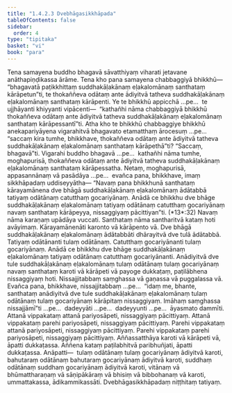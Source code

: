 ```yaml
---
title: "1.4.2.3 Dvebhāgasikkhāpada"
tableOfContents: false
sidebar:
  order: 4
type: "tipitaka"
basket: "vi"
book: "para"
---
```



<DynamicBreadcrumb />

<Division number="552" book="para" bookNo="1" page="331">

<Paragraph number="2121" book="para">
Tena samayena buddho bhagavā sāvatthiyaṃ viharati jetavane anāthapiṇḍikassa ārāme. Tena kho pana samayena chabbaggiyā bhikkhū—  “bhagavatā paṭikkhittaṃ suddhakāḷakānaṃ eḷakalomānaṃ santhataṃ kārāpetun”ti, te thokaññeva odātaṃ ante ādiyitvā tatheva suddhakāḷakānaṃ eḷakalomānaṃ santhataṃ kārāpenti. Ye te bhikkhū appicchā …pe…  te ujjhāyanti khiyyanti vipācenti—  “kathañhi nāma chabbaggiyā bhikkhū thokaññeva odātaṃ ante ādiyitvā tatheva suddhakāḷakānaṃ eḷakalomānaṃ santhataṃ kārāpessantī”ti.
</Paragraph>

<Paragraph number="2122" book="para">
Atha kho te bhikkhū chabbaggiye bhikkhū anekapariyāyena vigarahitvā bhagavato etamatthaṃ ārocesuṃ …pe…  “saccaṃ kira tumhe, bhikkhave, thokaññeva odātaṃ ante ādiyitvā tatheva suddhakāḷakānaṃ eḷakalomānaṃ santhataṃ kārāpethā”ti? “Saccaṃ, bhagavā”ti. Vigarahi buddho bhagavā …pe…  kathañhi nāma tumhe, moghapurisā, thokaññeva odātaṃ ante ādiyitvā tatheva suddhakāḷakānaṃ eḷakalomānaṃ santhataṃ kārāpessatha. Netaṃ, moghapurisā, appasannānaṃ vā pasādāya …pe…  evañca pana, bhikkhave, imaṃ sikkhāpadaṃ uddiseyyātha—
</Paragraph>

</Division>
<Division number="553" book="para" bookNo="1" page="332">

<Paragraph number="2123" book="para">
<Emphasis>“Navaṃ pana bhikkhunā santhataṃ kārayamānena dve bhāgā suddhakāḷakānaṃ eḷakalomānaṃ ādātabbā tatiyaṃ odātānaṃ catutthaṃ gocariyānaṃ. Anādā ce bhikkhu dve bhāge suddhakāḷakānaṃ eḷakalomānaṃ tatiyaṃ odātānaṃ catutthaṃ gocariyānaṃ navaṃ santhataṃ kārāpeyya, nissaggiyaṃ pācittiyan”</Emphasis>ti. (*13*:<Emphasis>32</Emphasis>)
</Paragraph>

</Division>
<Division number="554" book="para" bookNo="1" page="332">

<Paragraph number="2124" book="para">
<Emphasis>Navaṃ</Emphasis> nāma karaṇaṃ upādāya vuccati.
</Paragraph>

<Paragraph number="2125" book="para">
<Emphasis>Santhataṃ</Emphasis> nāma santharitvā kataṃ hoti avāyimaṃ.
</Paragraph>

<Paragraph number="2126" book="para">
<Emphasis>Kārayamānenā</Emphasis>ti karonto vā kārāpento vā.
</Paragraph>

<Paragraph number="2127" book="para">
<Emphasis>Dve bhāgā suddhakāḷakānaṃ eḷakalomānaṃ ādātabbā</Emphasis>ti dhārayitvā dve tulā ādātabbā.
</Paragraph>

<Paragraph number="2128" book="para">
<Emphasis>Tatiyaṃ odātānan</Emphasis>ti tulaṃ odātānaṃ.
</Paragraph>

<Paragraph number="2129" book="para">
<Emphasis>Catutthaṃ gocariyānan</Emphasis>ti tulaṃ gocariyānaṃ.
</Paragraph>

<Paragraph number="2130" book="para">
<Emphasis>Anādā ce bhikkhu dve bhāge suddhakāḷakānaṃ eḷakalomānaṃ tatiyaṃ odātānaṃ catutthaṃ gocariyānan</Emphasis>ti. Anādiyitvā dve tule suddhakāḷakānaṃ eḷakalomānaṃ tulaṃ odātānaṃ tulaṃ gocariyānaṃ navaṃ santhataṃ karoti vā kārāpeti vā payoge dukkaṭaṃ, paṭilābhena nissaggiyaṃ hoti. Nissajjitabbaṃ saṃghassa vā gaṇassa vā puggalassa vā. Evañca pana, bhikkhave, nissajjitabbaṃ …pe…  “idaṃ me, bhante, santhataṃ anādiyitvā dve tule suddhakāḷakānaṃ eḷakalomānaṃ tulaṃ odātānaṃ tulaṃ gocariyānaṃ kārāpitaṃ nissaggiyaṃ. Imāhaṃ saṃghassa nissajjāmī”ti …pe…  dadeyyāti …pe…  dadeyyunti …pe…  āyasmato dammīti.
</Paragraph>

</Division>
<Division number="555" book="para" bookNo="1" page="332">

<Paragraph number="2131" book="para">
Attanā vippakataṃ attanā pariyosāpeti, nissaggiyaṃ pācittiyaṃ. Attanā vippakataṃ parehi pariyosāpeti, nissaggiyaṃ pācittiyaṃ. Parehi vippakataṃ attanā pariyosāpeti, nissaggiyaṃ pācittiyaṃ. Parehi vippakataṃ parehi pariyosāpeti, nissaggiyaṃ pācittiyaṃ.
</Paragraph>

<Paragraph number="2132" book="para">
Aññassatthāya karoti vā kārāpeti vā, āpatti dukkaṭassa. Aññena kataṃ paṭilabhitvā paribhuñjati, āpatti dukkaṭassa.
</Paragraph>

</Division>
<Division number="556" book="para" bookNo="1" page="333">

<Paragraph number="2133" book="para">
Anāpatti—  tulaṃ odātānaṃ tulaṃ gocariyānaṃ ādiyitvā karoti, bahutaraṃ odātānaṃ bahutaraṃ gocariyānaṃ ādiyitvā karoti, suddhaṃ odātānaṃ suddhaṃ gocariyānaṃ ādiyitvā karoti, vitānaṃ vā bhūmattharaṇaṃ vā sāṇipākāraṃ vā bhisiṃ vā bibbohanaṃ vā karoti, ummattakassa, ādikammikassāti.

</Paragraph>
</Division>

<Paragraph number="2134" type="center" book="para">
Dvebhāgasikkhāpadaṃ niṭṭhitaṃ tatiyaṃ.
</Paragraph>